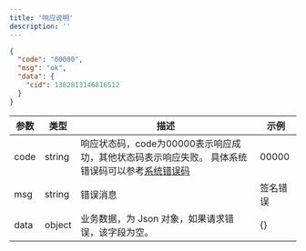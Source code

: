 ```yaml
---
title: '响应说明'
description: ''
---
```


```json
{
  "code": "00000",
  "msg": "ok",
  "data": {
    "cid": 1382813146816512
  }
}
```

| 参数   | 类型     | 描述                                                                                                        | 示例        |
|-------------|----------|--------------------------------------------------------------------------------------------------------------------|----------------|
| code        | string   | 响应状态码，code为00000表示响应成功，其他状态码表示响应失败。 具体系统错误码可以参考[系统错误码](/api-reference/return-codes) | 00000          |
| msg         | string   | 错误消息          | 签名错误  |
| data        | object   | 业务数据，为 Json 对象，如果请求错误，该字段为空。         | {}             |
